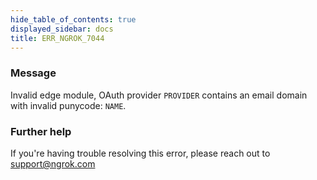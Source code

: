 ```yaml
---
hide_table_of_contents: true
displayed_sidebar: docs
title: ERR_NGROK_7044
---
```


### Message

Invalid edge module, OAuth provider `PROVIDER` contains an email domain with invalid punycode: `NAME`.

### Further help

If you're having trouble resolving this error, please reach out to [support@ngrok.com](mailto:support@ngrok.com?subject=Help%20with%20ERR_NGROK_7044)
